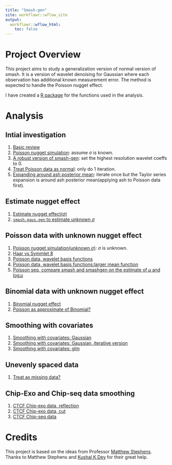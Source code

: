 ```yaml
---
title: "Smash-gen"
site: workflowr::wflow_site
output:
  workflowr::wflow_html:
    toc: false
---
```


# Project Overview

This project aims to study a generalization version of normal version of smash. It is a version of wavelet denoising for Gaussian where each observation has additional known measurement error. The method is expected to handle the Poisson nugget effect.

I have created a [R package](https://github.com/DongyueXie/smashrgen) for the functions used in the analysis.

# Analysis

## Intial investigation

1. [Basic review](poireview.html)
2. [Poisson nugget simulation](nugget2.html): assume $\sigma$ is known.
3. [A robust version of smash-gen](robustalgo.html): set the highest resolution wavelet coeffs to 0.
4. [Treat Poisson data as normal](iter1.html): only do 1 iteration.
5. [Expanding around ash posterior mean](ashpmean.html): iterate once but the Taylor series expansion is around ash posterior mean(applying ash to Poisson data first).

## Estimate nugget effect

1. [Estimate nugget effect($\sigma$)](sigma.html)
2. [`smash.gaus.gen` to estimate unknown $\sigma$](unknownvar.html)

## Poisson data with unknown nugget effect

1. [Poisson nugget simulation(unknown $\sigma$)](poiunknown.html): $\sigma$ is unknown.
2. [Haar vs Symmlet 8](wavebasis.html)
3. [Poisson data, wavelet basis functions](poiwave.html)
4. [Poisson data, wavelet basis functions:larger mean function](poiwave2.html)
5. [Poisson seq, compare smash and smashgen on the estimate of $\mu$ and $\log\mu$](poiwavelog.html)

## Binomial data with unknown nugget effect

1. [Binomial nugget effect](binomial.html)
2. [Poisson as approximate of Binomial?](poibinom.html)

## Smoothing with covariates

1. [Smoothing with covariates: Gaussian](covariate.html)
2. [Smoothing with covariates: Gaussian, iterative version](covariateiter.html)
3. [Smoothing with covariates: glm](glmcovariate.html)

## Unevenly spaced data

1. [Treat as missing data?](missing.html)

## Chip-Exo and Chip-seq data smoothing

1. [CTCF Chip-exo data, reflection](chipexo.html)
2. [CTCF Chip-exo data, cut](chipexocut.html)
3. [CTCF Chip-seq data](chipseqref.html)

# Credits

This project is based on the ideas from Professor [Matthew Stephens](http://stephenslab.uchicago.edu/). Thanks to Matthew Stephens and [Kushal K Dey](https://kkdey.github.io/) for their great help.
